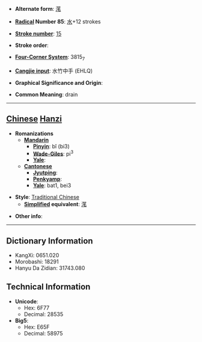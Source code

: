 * '''Alternate form''': [[滗]]

* '''[[Wiktionary:Chinese radical index| Radical]] Number 85''': [[Wiktionary:Chinese radical index 水|水]]+12 strokes

* '''[[Wiktionary:Chinese total strokes index|Stroke number]]''': [[Wiktionary:Chinese total strokes index 15|15]]

* '''Stroke order''': 

* '''[[Wiktionary:Chinese four corner index|Four-Corner System]]''': 3815<sub>7</sub>

* '''[[Wiktionary:Chinese Cangjie index|Cangjie input]]''': 水竹中手 (EHLQ)

* '''Graphical Significance and Origin''': 

* '''Common Meaning''': drain

----

== [[Chinese]] [[Hanzi]] ==

* '''Romanizations'''
** '''[[Mandarin]]'''
*** '''[[Pinyin]]''': bǐ (bi3)
*** '''[[Wade-Giles]]''': pi<sup>3</sup>
*** '''[[Yale]]''': 
** '''[[Cantonese]]'''
*** '''[[Jyutping]]''':
*** '''[[Penkyamp]]''': 
*** '''[[Yale]]''': bat1, bei3

* '''Style''': [[Traditional Chinese]] 
** '''[[Simplified Chinese|Simplified]] equivalent''': [[滗]]

* '''Other info''': 

----

== Dictionary Information ==

* KangXi: 0651.020
* Morobashi: 18291
* Hanyu Da Zidian: 31743.080

== Technical Information ==

* '''Unicode''':
** Hex: 6F77
** Decimal: 28535
* '''Big5''':
** Hex: E65F
** Decimal: 58975